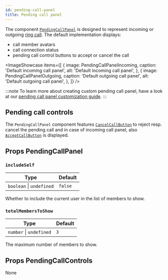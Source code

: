 ```yaml
---
id: pending-call-panel
title: Pending call panel
---
```




The component [`PendingCallPanel`](https://github.com/GetStream/stream-video-js/tree/main/packages/react-sdk/src/components/PendingCallPanel) is designed to represent incoming or outgoing [ring call](../../../guides/call-lifecycle#ring-call). The default implementation displays:

- call member avatars
- call connection status
- pending call control buttons to accept or cancel the call

<ImageShowcase
    items={[
        {
            image: PendingCallPanelIncoming,
            caption: 'Default incoming call panel',
            alt: 'Default incoming call panel',
        },
        {
            image: PendingCallPanelOutgoing,
            caption: 'Default outgoing call panel',
            alt: 'Default outgoing call panel',
        },
    ]}
/>

:::note
To learn more about creating custom pending call panel, have a look at our [pending call panel customization guide](../../../ui-cookbook/pending-call).
:::


## Pending call controls
The `PendingCallPanel` component features [`CancelCallButton`](../call-controls#cancelcallbutton) to reject resp. cancel the pending call and in case of incoming call panel, also [`AcceptCallButton`](../call-controls#acceptcallbutton) is displayed.

## Props PendingCallPanel

### `includeSelf`

| Type                    | Default |
| ----------------------- | ------- |
| `boolean` \| `undefined` | `false` |

Whether to include the current user in the list of members to show.

### `totalMembersToShow`

| Type                    | Default |
| ----------------------- | ------- |
| `number` \| `undefined` | `3` |

The maximum number of members to show.

## Props PendingCallControls

None
